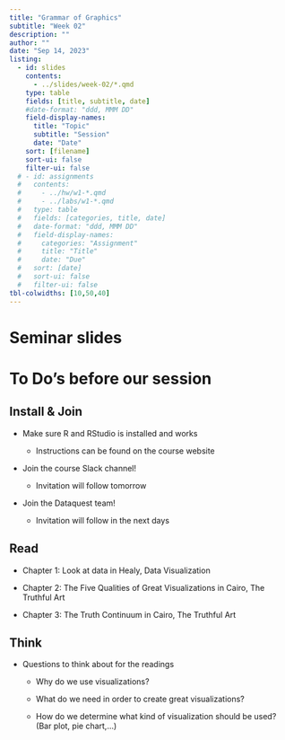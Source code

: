 ```yaml
---
title: "Grammar of Graphics"
subtitle: "Week 02"
description: ""
author: ""
date: "Sep 14, 2023"
listing:
  - id: slides
    contents:
      - ../slides/week-02/*.qmd
    type: table
    fields: [title, subtitle, date]
    #date-format: "ddd, MMM DD"
    field-display-names:
      title: "Topic"
      subtitle: "Session"
      date: "Date"
    sort: [filename]
    sort-ui: false
    filter-ui: false
  # - id: assignments
  #   contents:
  #     - ../hw/w1-*.qmd
  #     - ../labs/w1-*.qmd
  #   type: table
  #   fields: [categories, title, date]
  #   date-format: "ddd, MMM DD"
  #   field-display-names:
  #     categories: "Assignment"
  #     title: "Title"
  #     date: "Due"
  #   sort: [date]
  #   sort-ui: false
  #   filter-ui: false
tbl-colwidths: [10,50,40]
---
```


# Seminar slides

::: {#slides}
:::

# To Do's before our session

::: panel-tabset
## Install & Join

-   Make sure R and RStudio is installed and works

    -   Instructions can be found on the course website

-   Join the course Slack channel!

    -   Invitation will follow tomorrow

-   Join the Dataquest team!

    -   Invitation will follow in the next days

## Read

-   Chapter 1: Look at data in Healy, Data Visualization

-   Chapter 2: The Five Qualities of Great Visualizations in Cairo, The Truthful Art

-   Chapter 3: The Truth Continuum in Cairo, The Truthful Art

## Think

-   Questions to think about for the readings

    -   Why do we use visualizations?

    -   What do we need in order to create great visualizations?

    -   How do we determine what kind of visualization should be used? (Bar plot, pie chart,...)
:::
